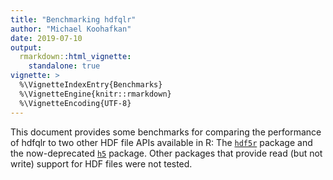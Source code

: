 ```yaml
---
title: "Benchmarking hdfqlr"
author: "Michael Koohafkan"
date: 2019-07-10
output: 
  rmarkdown::html_vignette:
    standalone: true
vignette: >
  %\VignetteIndexEntry{Benchmarks}
  %\VignetteEngine{knitr::rmarkdown}
  %\VignetteEncoding{UTF-8}
---
```


This document provides some benchmarks for comparing the performance
of hdfqlr to two other HDF file APIs available in R: The 
[`hdf5r`](https://cran.r-project.org/package=hdf5r) package 
and the now-deprecated
[`h5`](https://cran.r-project.org/package=h5) package. 
Other packages that provide read (but not write) support for HDF files
were not tested.









